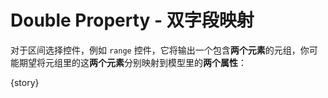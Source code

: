 
<Meta
  title="FluentForm/Advanced"
  component={meta.component}
  decorators={meta.decorators}
  argTypes={meta.argTypes}
  parameters={meta.parameters} />

# Double Property - 双字段映射

对于区间选择控件，例如 `range` 控件，它将输出一个包含**两个元素**的元组，你可能期望将元组里的这**两个元素**分别映射到模型里的**两个属性**：

<Canvas withToolbar isExpanded mdxSource={source}>
  <Story name="Double Property">{story}</Story>
</Canvas>
